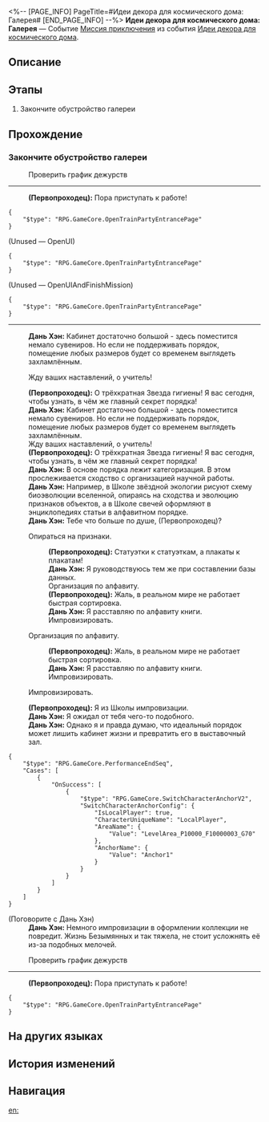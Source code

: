 <%-- [PAGE_INFO]
PageTitle=#Идеи декора для космического дома: Галерея#
[END_PAGE_INFO] --%>
{{Дополнить|Диалоги.}}
{{Миссия Инфобокс
|id              = 8027117
|Название        = 
|Изображение     = Миссия Идеи декора для космического дома Галерея.png
|Тип             = Миссия приключения
|Событие         = Идеи декора для космического дома
|Глава           = Идеи декора для космического дома
|Условия         = Завершена [[Миссия приключения]] «[[Идеи декора для космического дома: Спальня]]»
|Персонажи       = Дань Хэн; Первопроходец
|СтартЛокация    = [[Звёздный экспресс]] — [[Вагон для вечеринок]]
|Мир             = Звёздный экспресс
|Предыдущая      = Идеи декора для космического дома: Спальня
|Следующая       = 
|Награды         = 
}}
'''Идеи декора для космического дома: Галерея''' — Событие [[Миссия приключения]] из события [[Идеи декора для космического дома]].

==Описание==
{{Описание|<!--официальное описание из Перекрёстка судеб-->}}

==Этапы==
# Закончите обустройство галереи

==Прохождение==
{{Дополнить}}
===Закончите обустройство галереи===
{{Описание миссии|тип=Миссия приключения|локация=Вагон для вечеринок|Здесь будут храниться воспоминания о вашем путешествии, каждое из них свидетельствует о вашем мужестве и мудрости.}}
{{Диалог Начало}}

:{{Диалог|Журнал путешествий}} Проверить график дежурств
----
:'''(Первопроходец):''' Пора приступать к работе!
<pre>{
	"$type": "RPG.GameCore.OpenTrainPartyEntrancePage"
}</pre>

;(Unused &mdash; OpenUI)
<pre>{
	"$type": "RPG.GameCore.OpenTrainPartyEntrancePage"
}</pre>

;(Unused &mdash; OpenUIAndFinishMission)
<pre>{
	"$type": "RPG.GameCore.OpenTrainPartyEntrancePage"
}</pre>
----
:{{tx}}
:'''Дань Хэн:''' Кабинет достаточно большой - здесь поместится немало сувениров. Но если не поддерживать порядок, помещение любых размеров будет со временем выглядеть захламлённым.
:{{Диалог|Стрелка}} Жду ваших наставлений, о учитель!
:'''(Первопроходец):''' О трёхкратная Звезда гигиены! Я {{MC|ж=пригласила|м=пригласил}} вас сегодня, чтобы узнать, в чём же главный секрет порядка!
:{{tx}}
:'''Дань Хэн:''' Кабинет достаточно большой - здесь поместится немало сувениров. Но если не поддерживать порядок, помещение любых размеров будет со временем выглядеть захламлённым.
:Жду ваших наставлений, о учитель!
:'''(Первопроходец):''' О трёхкратная Звезда гигиены! Я {{MC|ж=пригласила|м=пригласил}} вас сегодня, чтобы узнать, в чём же главный секрет порядка!
:'''Дань Хэн:''' В основе порядка лежит категоризация. В этом прослеживается сходство с организацией научной работы.
:'''Дань Хэн:''' Например, в Школе звёздной экологии рисуют схему биоэволюции вселенной, опираясь на сходства и эволюцию признаков объектов, а в Школе свечей оформляют в энциклопедиях статьи в алфавитном порядке.
:'''Дань Хэн:''' Тебе что больше по душе, (Первопроходец)?
:{{Диалог|Стрелка}} Опираться на признаки.
::'''(Первопроходец):''' Статуэтки к статуэткам, а плакаты к плакатам!
::'''Дань Хэн:''' Я руководствуюсь тем же при составлении базы данных.
::Организация по алфавиту.
::'''(Первопроходец):''' Жаль, в реальном мире не работает быстрая сортировка.
::'''Дань Хэн:''' Я расставляю по алфавиту книги.
::Импровизировать.
:{{Диалог|Стрелка}} Организация по алфавиту.
::'''(Первопроходец):''' Жаль, в реальном мире не работает быстрая сортировка.
::'''Дань Хэн:''' Я расставляю по алфавиту книги.
::Импровизировать.
:{{Диалог|Стрелка}} Импровизировать.
:'''(Первопроходец):''' Я из Школы импровизации.
:'''Дань Хэн:''' Я ожидал от тебя чего-то подобного.
:'''Дань Хэн:''' Однако я и правда думаю, что идеальный порядок может лишить кабинет жизни и превратить его в выставочный зал.
:{{tx}}
<pre>{
	"$type": "RPG.GameCore.PerformanceEndSeq",
	"Cases": [
		{
			"OnSuccess": [
				{
					"$type": "RPG.GameCore.SwitchCharacterAnchorV2",
					"SwitchCharacterAnchorConfig": {
						"IsLocalPlayer": true,
						"CharacterUniqueName": "LocalPlayer",
						"AreaName": {
							"Value": "LevelArea_P10000_F10000003_G70"
						},
						"AnchorName": {
							"Value": "Anchor1"
						}
					}
				}
			]
		}
	]
}</pre>

;(Поговорите с Дань Хэн)
:'''Дань Хэн:''' Немного импровизации в оформлении коллекции не повредит. Жизнь Безымянных и так тяжела, не стоит усложнять её из-за подобных мелочей.

:{{Диалог|Журнал путешествий}} Проверить график дежурств
----
:'''(Первопроходец):''' Пора приступать к работе!
<pre>{
	"$type": "RPG.GameCore.OpenTrainPartyEntrancePage"
}</pre>
{{Диалог Конец}}

==На других языках==
{{На других языках
|en   = Cosmic Home Décor Guide: Gallery
|zhs  = 宇宙家装指南：陈列室篇
|zht  = 宇宙家裝指南：陳列室篇
|ja   = コズミック・ハウジングガイド：ディスプレイエリア
|ko   = 우주 인테리어 가이드: 전시실편
|es   = Guía de decoración galáctica: sala de exhibición
|fr   = Guide de décoration cosmique&nbsp;: Galerie
|ru   = Идеи декора для космического дома: Галерея
|th   = คู่มือแต่งบ้านแห่งจักรวาล: ห้องของสะสม
|vi   = Hướng Dẫn Trang Trí Nhà Vũ Trụ: Phòng Trưng Bày
|de   = Leitfaden für galaktisches Heimdekor: Ausstellungsraum
|id   = Panduan Dekorasi Rumah Alam Semesta: Galeri
|pt   = Guia de Decoração Cósmica: Galeria
}}

==История изменений==
{{История изменений|3.5}}

==Навигация==
{{Миссия приключения Навбокс|Глава }}

[[en:]]
